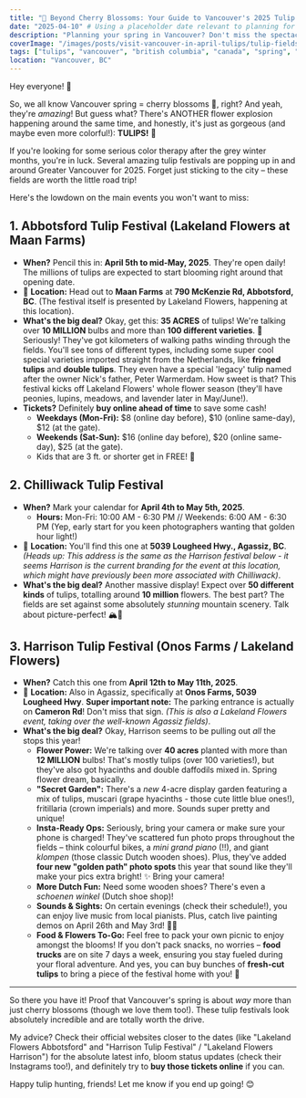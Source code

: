 ```yaml
---
title: "🌷 Beyond Cherry Blossoms: Your Guide to Vancouver's 2025 Tulip Festivals in April!"
date: "2025-04-10" # Using a placeholder date relevant to planning for Spring 2025
description: "Planning your spring in Vancouver? Don't miss the spectacular tulip festivals! Get dates, locations, and tips for the Abbotsford, Chilliwack, and Harrison Tulip Festivals in 2025."
coverImage: "/images/posts/visit-vancouver-in-april-tulips/tulip-fields-cover.jpg" # Placeholder image path
tags: ["tulips", "vancouver", "british columbia", "canada", "spring", "festivals", "flowers", "abbotsford", "chilliwack", "harrison", "agassiz", "maan farms", "lakeland flowers", "travel", "day trips", "things to do"]
location: "Vancouver, BC"
---
```



Hey everyone! 👋

So, we all know Vancouver spring = cherry blossoms 🌸, right? And yeah, they're *amazing*! But guess what? There's ANOTHER flower explosion happening around the same time, and honestly, it's just as gorgeous (and maybe even more colorful!): **TULIPS!** 🌷

If you're looking for some serious color therapy after the grey winter months, you're in luck. Several amazing tulip festivals are popping up in and around Greater Vancouver for 2025. Forget just sticking to the city – these fields are worth the little road trip!

Here's the lowdown on the main events you won't want to miss:

## 1. Abbotsford Tulip Festival (Lakeland Flowers at Maan Farms)

*   **When?** Pencil this in: **April 5th to mid-May, 2025**. They're open daily! The millions of tulips are expected to start blooming right around that opening date.
*   📍 **Location:** Head out to **Maan Farms** at **790 McKenzie Rd, Abbotsford, BC**. (The festival itself is presented by Lakeland Flowers, happening at this location).
*   **What's the big deal?** Okay, get this: **35 ACRES** of tulips! We're talking over **10 MILLION** bulbs and more than **100 different varieties**. 🤯 Seriously! They've got kilometers of walking paths winding through the fields. You'll see tons of different types, including some super cool special varieties imported straight from the Netherlands, like **fringed tulips** and **double tulips**. They even have a special 'legacy' tulip named after the owner Nick's father, Peter Warmerdam. How sweet is that? This festival kicks off Lakeland Flowers' whole flower season (they'll have peonies, lupins, meadows, and lavender later in May/June!).
*   **Tickets?** Definitely **buy online ahead of time** to save some cash!
    *   **Weekdays (Mon-Fri):** $8 (online day before), $10 (online same-day), $12 (at the gate).
    *   **Weekends (Sat-Sun):** $16 (online day before), $20 (online same-day), $25 (at the gate).
    *   Kids that are 3 ft. or shorter get in FREE! 🎉

## 2. Chilliwack Tulip Festival

*   **When?** Mark your calendar for **April 4th to May 5th, 2025**.
    *   **Hours:** Mon-Fri: 10:00 AM - 6:30 PM // Weekends: 6:00 AM - 6:30 PM (Yep, early start for you keen photographers wanting that golden hour light!)
*   📍 **Location:** You'll find this one at **5039 Lougheed Hwy., Agassiz, BC**. *(Heads up: This address is the same as the Harrison festival below - it seems Harrison is the current branding for the event at this location, which might have previously been more associated with Chilliwack)*.
*   **What's the big deal?** Another massive display! Expect over **50 different kinds** of tulips, totalling around **10 million** flowers. The best part? The fields are set against some absolutely *stunning* mountain scenery. Talk about picture-perfect! 🏔️🌷

## 3. Harrison Tulip Festival (Onos Farms / Lakeland Flowers)

*   **When?** Catch this one from **April 12th to May 11th, 2025**.
*   📍 **Location:** Also in Agassiz, specifically at **Onos Farms, 5039 Lougheed Hwy**. **Super important note:** The parking entrance is actually on **Cameron Rd**! Don't miss that sign. *(This is also a Lakeland Flowers event, taking over the well-known Agassiz fields)*.
*   **What's the big deal?** Okay, Harrison seems to be pulling out *all* the stops this year!
    *   **Flower Power:** We're talking over **40 acres** planted with more than **12 MILLION** bulbs! That's mostly tulips (over 100 varieties!), but they've also got hyacinths and double daffodils mixed in. Spring flower dream, basically.
    *   **"Secret Garden":** There's a *new* 4-acre display garden featuring a mix of tulips, muscari (grape hyacinths - those cute little blue ones!), fritillaria (crown imperials) and more. Sounds super pretty and unique!
    *   **Insta-Ready Ops:** Seriously, bring your camera or make sure your phone is charged! They've scattered fun photo props throughout the fields – think colourful bikes, a *mini grand piano* (!!), and giant *klompen* (those classic Dutch wooden shoes). Plus, they've added **four new "golden path" photo spots** this year that sound like they'll make your pics extra bright! ✨ Bring your camera!
    *   **More Dutch Fun:** Need some wooden shoes? There's even a *schoenen winkel* (Dutch shoe shop)!
    *   **Sounds & Sights:** On certain evenings (check their schedule!), you can enjoy live music from local pianists. Plus, catch live painting demos on April 26th and May 3rd! 🎨🎹
    *   **Food & Flowers To-Go:** Feel free to pack your own picnic to enjoy amongst the blooms! If you don't pack snacks, no worries – **food trucks** are on site 7 days a week, ensuring you stay fueled during your floral adventure. And yes, you can buy bunches of **fresh-cut tulips** to bring a piece of the festival home with you! 💐

---

So there you have it! Proof that Vancouver's spring is about *way* more than just cherry blossoms (though we love them too!). These tulip festivals look absolutely incredible and are totally worth the drive.

My advice? Check their official websites closer to the dates (like "Lakeland Flowers Abbotsford" and "Harrison Tulip Festival" / "Lakeland Flowers Harrison") for the absolute latest info, bloom status updates (check their Instagrams too!), and definitely try to **buy those tickets online** if you can.

Happy tulip hunting, friends! Let me know if you end up going! 😊